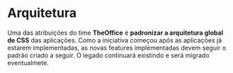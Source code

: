 
<Meta title="Medsoft/Arquitetura" />

# Arquitetura

Uma das atribuições do time **TheOffice** é **padronizar a arquitetura global de CSS** das aplicações. Como a iniciativa começou após
as aplicações já estarem implementadas, as novas features implementadas devem seguir o padrão criado a seguir. O legado continuará
existindo e será migrado eventualmete.
